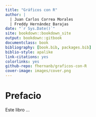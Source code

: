 ```yaml
--- 
title: "Gráficos con R"
author: |
  | Juan Carlos Correa Morales
  | Freddy Hernández Barajas
date: "`r Sys.Date()`"
site: bookdown::bookdown_site
output: bookdown::gitbook
documentclass: book
bibliography: [book.bib, packages.bib]
biblio-style: apalike
link-citations: yes
colorlinks: yes
github-repo: fhernanb/graficos-con-R
cover-image: images/cover.png
---
```


# Prefacio {-}

Este libro ...


